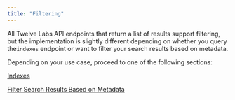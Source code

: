 ```yaml
---
title: "Filtering"
---
```


All Twelve Labs API endpoints that return a list of results support filtering, but the implementation is slightly different depending on whether you query the`indexes` endpoint or want to filter your search results based on metadata.

Depending on your use case, proceed to one of the following sections:

[Indexes](/concepts/filtering/indexes)

[Filter Search Results Based on Metadata](/concepts/filtering/filter-search-results-based-on-metadata)
